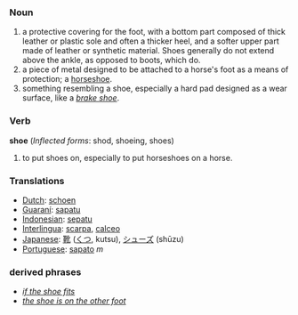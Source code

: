 ===Noun===
#a protective covering for the foot, with a bottom part composed of thick leather or plastic sole and often a thicker heel, and a softer upper part made of leather or synthetic material. Shoes generally do not extend above the ankle, as opposed to boots, which do.
#a piece of metal designed to be attached to a horse's foot as a means of protection; a [[horseshoe]].
#something resembling a shoe, especially a hard pad designed as a wear surface, like a ''[[brake shoe]]''.

===Verb===
'''shoe''' (''Inflected forms'': shod, shoeing, shoes)
#to put shoes on, especially to put horseshoes on a horse.

=== Translations ===
*[[Dutch]]: [[schoen]]
*[[Guaraní]]: [[sapatu]]
*[[Indonesian]]: [[sepatu]]
*[[Interlingua]]: [[scarpa]], [[calceo]]
*[[Japanese]]: [[靴]] ([[くつ]], kutsu), [[シューズ]] (shūzu)
*[[Portuguese]]: [[sapato]] ''m''

===derived phrases===
*''[[if the shoe fits]]''
*''[[the shoe is on the other foot]]''